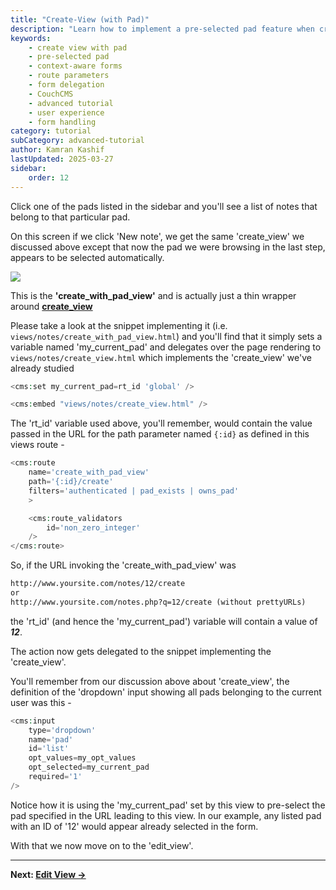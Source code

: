 ---
title: "Create-View (with Pad)"
description: "Learn how to implement a pre-selected pad feature when creating notes from within a specific pad context in the Notejam application."
keywords:
    - create view with pad
    - pre-selected pad
    - context-aware forms
    - route parameters
    - form delegation
    - CouchCMS
    - advanced tutorial
    - user experience
    - form handling
category: tutorial
subCategory: advanced-tutorial
author: Kamran Kashif
lastUpdated: 2025-03-27
sidebar:
    order: 12
---

Click one of the pads listed in the sidebar and you'll see a list of notes that belong to that particular pad.

On this screen if we click 'New note', we get the same 'create_view' we discussed above except that now the pad we were
browsing in the last step, appears to be selected automatically.

![](./img/scr4.png)

This is the **'create_with_pad_view'** and is actually just a thin wrapper around
**[create_view](../11-create-view)**

Please take a look at the snippet implementing it (i.e. `views/notes/create_with_pad_view.html`) and you'll find that it
simply sets a variable named 'my_current_pad' and delegates over the page rendering to `views/notes/create_view.html`
which implements the 'create_view' we've already studied

```php
<cms:set my_current_pad=rt_id 'global' />

<cms:embed "views/notes/create_view.html" />
```

The 'rt_id' variable used above, you'll remember, would contain the value passed in the URL for the path parameter named
`{:id}` as defined in this views route -

```php
<cms:route
    name='create_with_pad_view'
    path='{:id}/create'
    filters='authenticated | pad_exists | owns_pad'
    >

    <cms:route_validators
        id='non_zero_integer'
    />
</cms:route>
```

So, if the URL invoking the 'create_with_pad_view' was

```txt
http://www.yoursite.com/notes/12/create
or
http://www.yoursite.com/notes.php?q=12/create (without prettyURLs)
```

the 'rt_id' (and hence the 'my_current_pad') variable will contain a value of **_12_**.

The action now gets delegated to the snippet implementing the 'create_view'.

You'll remember from our discussion above about 'create_view', the definition of the 'dropdown' input showing all pads
belonging to the current user was this -

```php
<cms:input
    type='dropdown'
    name='pad'
    id='list'
    opt_values=my_opt_values
    opt_selected=my_current_pad
    required='1'
/>
```

Notice how it is using the 'my_current_pad' set by this view to pre-select the pad specified in the URL leading to this
view. In our example, any listed pad with an ID of '12' would appear already selected in the form.

With that we now move on to the 'edit_view'.

---

**Next: [Edit View →](https://github.com/trendoman/Midware/tree/main/tutorials/Notejam-App/14-Edit-View.md#views--notes-edit-view)**

